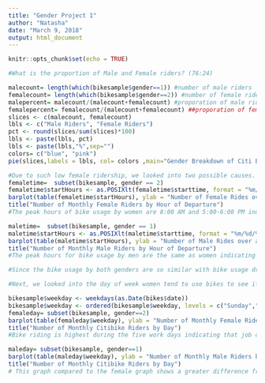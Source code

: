 ---
title: "Gender Project 1"
author: "Natasha"
date: "March 9, 2018"
output: html_document
---

```{r setup, include=FALSE}
knitr::opts_chunk$set(echo = TRUE)
```

```{r}
#What is the proportion of Male and Female riders? (76:24)

malecount= length(which(bikesample$gender==1)) #number of male riders
femalecount= length(which(bikesample$gender==2)) #number of female riders
malepercent= malecount/(malecount+femalecount) #proporation of male riders who use citi bike
femalepercent= femalecount/(malecount+femalecount) ##proporation of female riders who use citi bike
slices <- c(malecount, femalecount)
lbls <- c("Male Riders", "Female Riders")
pct <- round(slices/sum(slices)*100)
lbls <- paste(lbls, pct) 
lbls <- paste(lbls,"%",sep="") 
colors= c("blue", "pink")
pie(slices,labels = lbls, col= colors ,main="Gender Breakdown of Citi Bikes")

#Due to such low female ridership, we looked into two possible causes. First, we looked into time of day females tend to use bikes to see if safety may be an issue. 
femaletime=  subset(bikesample, gender == 2)
femaletime$startHours <- as.POSIXlt(femaletime$starttime, format = "%m/%d/%Y %H:%M")$hour
barplot(table(femaletime$startHours), ylab = "Number of Female Rides over an Entire Year", xlab = "Hour of Departure", col= "pink")
title("Number of Monthly Female Riders by Hour of Departure")
#The peak hours of bike usage by women are 8:00 AM and 5:00-6:00 PM indicating that women seem to be using the bikes of commuting. 

maletime=  subset(bikesample, gender == 1)
maletime$startHours <- as.POSIXlt(maletime$starttime, format = "%m/%d/%Y %H:%M")$hour
barplot(table(maletime$startHours), ylab = "Number of Male Rides over an Entire Year", xlab = "Hour of Departure", col= "blue")
title("Number of Monthly Male Riders by Hour of Departure")
#The peak hours for bike usage by men are the same as women indicating that men are allso using bikes for commuting. 

#Since the bike usage by both genders are so similar with bike usage dropping off for both late into the night, time of the day in regards to safety does not seem to be a major issue for why women are using the bikes less than men. However, safety of riding on busy streets may be a determinant resulting in less women using bikes in the first place. Citi bike may want to look into creating more protected bike lanes along with releasing bike driving statistics about safety to convince more women to try the bikes. 
```

```{r}
#Next, we looked into the day of week women tend to use bikes to see if women use the bikes primarily for commuting or for a different reason more on the weekends. 

bikesample$weekday <- weekdays(as.Date(bikes$date))
bikesample$weekday <- ordered(bikesample$weekday, levels = c("Sunday","Monday", "Tuesday", "Wednesday", "Thursday", "Friday", "Saturday"))
femaleday= subset(bikesample, gender==2)
barplot(table(femaleday$weekday), ylab = "Number of Monthly Female Riders by Day of Week", xlab ="Day", col= "pink")
title("Number of Monthly Citibike Riders by Day")
#Bike riding is highest during the five work days indicating that job commuting may be the reason women are using the bikes most. We then decided to check male ridership per day to see if there was a greater contrast between weekdays vs. weekends for men compared to women.

maleday= subset(bikesample, gender==1)
barplot(table(maleday$weekday), ylab = "Number of Monthly Male Riders by Day of Week", xlab ="Day", col= "blue")
title("Number of Monthly Citibike Riders by Day")
# This graph compared to the female graph shows a greater difference from weekday riding versus weekend riding. On the male graph, the gap when looking at Sunday (6000) compared to Monday (10000) is 4000. The difference when looking at the female rider graph at Sunday (2500) compared to Monday (3000) is 500. This reveals the possibility that overall there are more male riders who are choosing bike transportation for commuting as opposed women. Women may be looking into other transportation options. Consequently, Citi Bike may want to consider highlighting more pros of their bike service that appeal to women to help steal share from other transportation options. 
```
